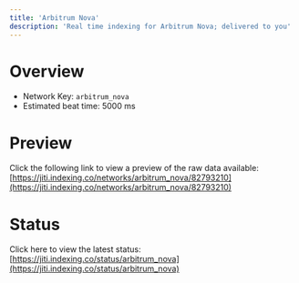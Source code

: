 ```yaml
---
title: 'Arbitrum Nova'
description: 'Real time indexing for Arbitrum Nova; delivered to you'
---
```


# Overview
- Network Key: `arbitrum_nova`
- Estimated beat time: 5000 ms

# Preview
Click the following link to view a preview of the raw data available: [https://jiti.indexing.co/networks/arbitrum_nova/82793210](https://jiti.indexing.co/networks/arbitrum_nova/82793210)

# Status
Click here to view the latest status: [https://jiti.indexing.co/status/arbitrum_nova](https://jiti.indexing.co/status/arbitrum_nova)
